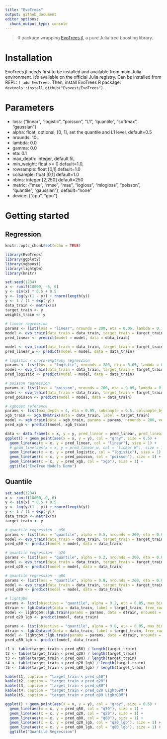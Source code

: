```yaml
---
title: "EvoTrees"
output: github_document
editor_options: 
  chunk_output_type: console
---
```


> R package wrapping [EvoTrees.jl](https://github.com/Evovest/EvoTrees.jl), a pure Julia tree boosting library. 

# Installation

EvoTrees.jl needs first to be installed and available from main Julia environment. 
It's available on the official Julia registry. Can be installed from REPL: `] add EvoTrees`.
Then, install EvoTrees R package: `devtools::install_github("Evovest/EvoTrees")`.

# Parameters

- loss: {"linear", "logistic", "poisson", "L1", "quantile", "softmax", "gaussian"}
- alpha: float, optional, [0, 1], set the quantile and L1 level, default=0.5
- nrounds: 10L
- lambda: 0.0
- gamma: 0.0
- eta: 0.1
- max_depth: integer, default 5L
- min_weight: float >= 0 default=1.0,
- rowsample: float [0,1] default=1.0
- colsample: float [0,1] default=1.0
- nbins: integer [2,250] default=250
- metric: {"mse", "rmse", "mae", "logloss", "mlogloss", "poisson", "quantile", "gaussian"}, default="none"
- device: {"cpu", "gpu"}

# Getting started

## Regression

```r
knitr::opts_chunk$set(echo = TRUE)

library(EvoTrees)
library(ggplot2)
library(xgboost)
library(lightgbm)
library(knitr)
```

```r
set.seed(1234)
x <- runif(10000, -6, 6)
y <- sin(x) * 0.5 + 0.5
y <- log(y/(1 - y)) + rnorm(length(y))
y <- 1 / (1 + exp(-y))
data_train <- matrix(x)
target_train <- y
weights_train <- y
  
# linear regression
params <- list(loss = "linear", nrounds = 200, eta = 0.05, lambda = 0.1, gamma = 0.1, max_depth = 5, min_weight = 1, rowsample = 0.5, colsample = 1, nbins = 64, metric = "mse")
model <- evo_train(data_train = data_train, target_train = target_train, params = params)
pred_linear <- predict(model = model, data = data_train)

model <- evo_train(data_train = data_train, target_train = target_train, weights_train = weights_train, params = params)
pred_linear_w <- predict(model = model, data = data_train)

# logistic / cross-engtropy regression
params <- list(loss = "logistic", nrounds = 200, eta = 0.05, lambda = 0.1, gamma = 0.1, max_depth = 5, min_weight = 1, rowsample = 0.5, colsample = 1, nbins = 64, metric = "logloss")
model <- evo_train(data_train = data_train, target_train = target_train, params = params)
pred_logistic <- predict(model = model, data = data_train)

# poisson regression
params <- list(loss = "poisson", nrounds = 200, eta = 0.05, lambda = 0.1, gamma = 0.1, max_depth = 5, min_weight = 1, rowsample = 0.5, colsample = 1, nbins = 64, metric = "poisson")
model <- evo_train(data_train = data_train, target_train = target_train, params = params)
pred_poisson <- predict(model = model, data = data_train)

# xgboost reference
params <- list(max_depth = 4, eta = 0.05, subsample = 0.5, colsample_bytree = 1.0, min_child_weight = 1, lambda = 0.1, alpha = 0, gamma = 0.1, max_bin = 64, tree_method = "hist", objective = "reg:squarederror", eval_metric = "rmse")
xgb_train <- xgb.DMatrix(data = data_train, label = target_train)
model <- xgb.train(data = xgb_train, params = params, nrounds = 200, verbose = 1, print_every_n = 10L, early_stopping_rounds = NULL)
pred_xgb <- predict(model, xgb_train)

```

```r
data <- data.frame(x = x, y = y, pred_linear = pred_linear, pred_linear_w = pred_linear_w, pred_logistic = pred_logistic)
ggplot() + geom_point(aes(x = x, y = y), col = "gray", size = 0.5) +
  geom_line(aes(x = x, y = pred_linear, col = "linear"), size = 1) +
  # geom_line(aes(x = x, y = pred_linear_w, col = "linear W"), size = 1) +
  geom_line(aes(x = x, y = pred_logistic, col = "logistic"), size = 1) +
  geom_line(aes(x = x, y = pred_poisson, col = "poisson"), size = 1) +
  geom_line(aes(x = x, y = pred_xgb, col = "xgb"), size = 1) +
  ggtitle("EvoTree Models Demo")
```


## Quantile

```r
set.seed(1234)
x <- runif(10000, 0, 6)
y <- sin(x) * 0.5 + 0.5
y <- log(y/(1 - y)) + rnorm(length(y))
y <- 1 / (1 + exp(-y))
data_train <- matrix(x)
target_train <- y

# quantile regression - q50
params <- list(loss = "quantile", alpha = 0.5, nrounds = 200, eta = 0.05, nbins = 64, lambda = 0.2, gamma = 0.0, max_depth = 4, min_weight = 1, rowsample = 0.5, colsample = 1)
model <- evo_train(data_train = data_train, target_train = target_train, params = params)
pred_q50 <- predict(model = model, data = data_train)

# quantile regression - q20
params <- list(loss = "quantile", alpha = 0.2, nrounds = 200, eta = 0.05, nbins = 64, lambda = 0.2, gamma = 0.0, max_depth = 4, min_weight = 1, rowsample = 0.5, colsample = 1)
model <- evo_train(data_train = data_train, target_train = target_train, params = params)
pred_q20 <- predict(model = model, data = data_train)

# quantile regression - q80
params <- list(loss = "quantile", alpha = 0.8, nrounds = 200, eta = 0.05, nbins = 64, lambda = 0.2, gamma = 0.0, max_depth = 4, min_weight = 1, rowsample = 0.5, colsample = 1)
model <- evo_train(data_train = data_train, target_train = target_train, params = params)
pred_q80 <- predict(model = model, data = data_train)

# lightgbm
params <- list(objective = "quantile", alpha = 0.2, eta = 0.05, max_bin = 64, lambda_l1 = 0, lambda_l2 = 0.1, min_split_gain = 0.0, max_depth = 4, min_data_in_leaf = 1, subsample = 0.5, subsample_freq = 1, feature_fraction = 1)
dtrain <- lgb.Dataset(data = data_train, label = target_train, free_raw_data = FALSE)
model <- lightgbm::lgb.train(params = params, data = dtrain, nrounds = 100, verbose = -1)
pred_q20_lgb <- predict(model, data_train)

params <- list(objective = "quantile", alpha = 0.8, eta = 0.05, max_bin = 64, lambda_l1 = 0, lambda_l2 = 0.1, min_split_gain = 0.0, max_depth = 4, min_data_in_leaf = 1, subsample = 0.5, subsample_freq = 1, feature_fraction = 1)
dtrain <- lgb.Dataset(data = data_train, label = target_train, free_raw_data = FALSE)
model <- lightgbm::lgb.train(params = params, data = dtrain, nrounds = 100, verbose = -1)
pred_q80_lgb <- predict(model, data_train)

```

```r
t1 <- table(target_train < pred_q50) / length(target_train)
t2 <- table(target_train < pred_q20) / length(target_train)
t3 <- table(target_train < pred_q80) / length(target_train)
t4 <- table(target_train < pred_q20_lgb) / length(target_train)
t5 <- table(target_train < pred_q80_lgb) / length(target_train)
```

```r
kable(t1, caption = "target_train < pred_q50")
kable(t2, caption = "target_train < pred_q20")
kable(t3, caption = "target_train < pred_q80")
kable(t4, caption = "target_train < pred_q20 LightGBM")
kable(t5, caption = "target_train < pred_q80 LightGBM")
```


```r
ggplot() + geom_point(aes(x = x, y = y), col = "gray", size = 0.5) +
  geom_line(aes(x = x, y = pred_q50, col = "q50"), size = 1) +
  geom_line(aes(x = x, y = pred_q20, col = "q20"), size = 1) +
  geom_line(aes(x = x, y = pred_q80, col = "q80"), size = 1) +
  geom_line(aes(x = x, y = pred_q20_lgb, col = "q20_lgb"), size = 1) +
  geom_line(aes(x = x, y = pred_q80_lgb, col = "q80_lgb"), size = 1) +
  ggtitle("Quantile Regression")
```
